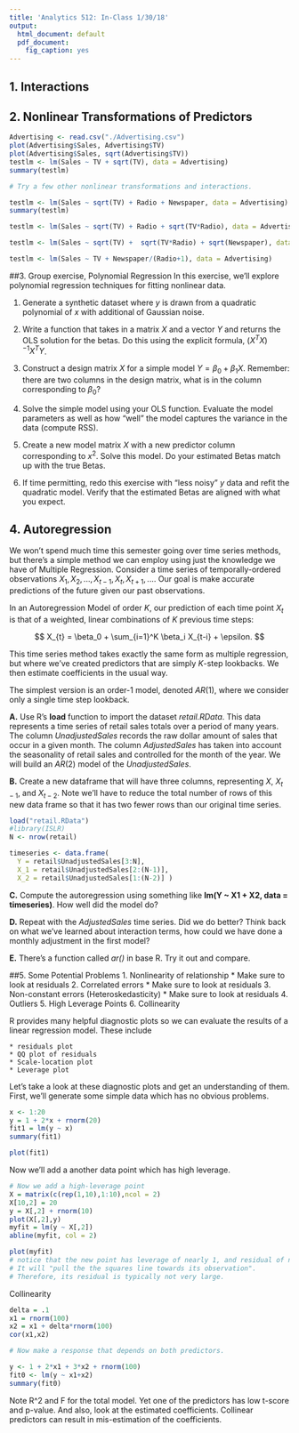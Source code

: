 ---
title: 'Analytics 512: In-Class 1/30/18'
output:
  html_document: default
  pdf_document:
    fig_caption: yes
---
 
## 1. Interactions

  
## 2. Nonlinear Transformations of Predictors  
```{r}
Advertising <- read.csv("./Advertising.csv")
plot(Advertising$Sales, Advertising$TV)
plot(Advertising$Sales, sqrt(Advertising$TV))
testlm <- lm(Sales ~ TV + sqrt(TV), data = Advertising)
summary(testlm)

# Try a few other nonlinear transformations and interactions.

testlm <- lm(Sales ~ sqrt(TV) + Radio + Newspaper, data = Advertising)
summary(testlm)

testlm <- lm(Sales ~ sqrt(TV) + Radio + sqrt(TV*Radio), data = Advertising)

testlm <- lm(Sales ~ sqrt(TV) +  sqrt(TV*Radio) + sqrt(Newspaper), data = Advertising)

testlm <- lm(Sales ~ TV + Newspaper/(Radio+1), data = Advertising)

```

##3. Group exercise, Polynomial Regression
In this exercise, we'll explore polynomial regression techniques for fitting nonlinear data. 

1. Generate a synthetic dataset where $y$ is drawn from a quadratic polynomial of $x$ with additional of Gaussian noise. 

2. Write a function that takes in a matrix $X$ and a vector $Y$ and returns the OLS solution for the betas. Do this using the explicit formula, $(X^{T}X)^{-1}X^{T}Y$. 

3. Construct a design matrix $X$ for a simple model $Y = \beta_0 + \beta_1 X$. Remember: there are two columns in the design matrix, what is in the column corresponding to $\beta_0$?

4. Solve the simple model using your OLS function. Evaluate the model parameters as well as how "well" the model captures the variance in the data (compute RSS).

5. Create a new model matrix $X$ with a new predictor column corresponding to $x^2$. Solve this model. Do your estimated Betas match up with the true Betas.

6. If time permitting, redo this exercise with "less noisy" $y$ data and refit the quadratic model. Verify that the estimated Betas are aligned with what you expect. 

## 4. Autoregression
We won't spend much time this semester going over time series methods, but there's a simple method we can employ using just the knowledge we have of Multiple Regression. Consider a time series of temporally-ordered observations $X_1, X_2,...,X_{t-1}, X_t, X_{t+1},...$. Our goal is make accurate predictions of the future given our past observations. 

In an Autoregression Model of order $K$, our prediction of each time point $X_{t}$ is that of a weighted, linear combinations of $K$ previous time steps:

$$
X_{t} = \beta_0 + \sum_{i=1}^K \beta_i X_{t-i} + \epsilon.
$$

This time series method takes exactly the same form as multiple regression, but where we've created predictors that are simply $K$-step lookbacks. We then estimate coefficients in the usual way. 

The simplest version is an order-1 model, denoted $AR(1)$, where we consider only a single time step lookback.


**A.** Use R's **load** function to import the dataset _retail.RData_. This data represents a time series of retail sales totals over a period of many years. The column _UnadjustedSales_ records the raw dollar amount of sales that occur in a given month. The column _AdjustedSales_ has taken into account the seasonality of retail sales and controlled for the month of the year. We will build an $AR(2)$ model of the _UnadjustedSales_.

**B.** Create a new dataframe that will have three columns, representing $X$, $X_{t-1}$, and $X_{t-2}$. Note we'll have to reduce the total number of rows of this new data frame so that it has two fewer rows than our original time series. 

```{r}
load("retail.RData")
#library(ISLR)
N <- nrow(retail)

timeseries <- data.frame( 
  Y = retail$UnadjustedSales[3:N], 
  X_1 = retail$UnadjustedSales[2:(N-1)],
  X_2 = retail$UnadjustedSales[1:(N-2)] )
```

**C.** Compute the autoregression using something like **lm(Y ~ X1 + X2, data = timeseries)**. How well did the model do?

**D.** Repeat with the _AdjustedSales_ time series. Did we do better? Think back on what we've learned about interaction terms, how could we have done a monthly adjustment in the first model?

**E.** There's a function called *ar()* in base R. Try it out and compare. 

##5. Some Potential Problems
  1. Nonlinearity of relationship 
    * Make sure to look at residuals
  2. Correlated errors
    * Make sure to look at residuals
  3. Non-constant errors (Heteroskedasticity)
    * Make sure to look at residuals
  4. Outliers
  5. High Leverage Points
  6. Collinearity
  
  R provides many helpful diagnostic plots so we can evaluate the results of a linear regression model. These include
  
    * residuals plot
    * QQ plot of residuals
    * Scale-location plot
    * Leverage plot
    
Let's take a look at these diagnostic plots and get an understanding of them. First, we'll generate some simple data which has no obvious problems.
  
```{r}

x <- 1:20
y = 1 + 2*x + rnorm(20)
fit1 = lm(y ~ x)
summary(fit1)

plot(fit1)
```

Now we'll add a another data point which has high leverage.
```{r}
# Now we add a high-leverage point
X = matrix(c(rep(1,10),1:10),ncol = 2)
X[10,2] = 20
y = X[,2] + rnorm(10)
plot(X[,2],y)
myfit = lm(y ~ X[,2])
abline(myfit, col = 2)

plot(myfit)
# notice that the new point has leverage of nearly 1, and residual of nearly 0.
# It will "pull the the squares line towards its observation".
# Therefore, its residual is typically not very large.

```


Collinearity

```{r}
delta = .1
x1 = rnorm(100)
x2 = x1 + delta*rnorm(100)
cor(x1,x2)

# Now make a response that depends on both predictors.

y <- 1 + 2*x1 + 3*x2 + rnorm(100)
fit0 <- lm(y ~ x1+x2)
summary(fit0)


```
Note R^2 and F for the total model. Yet one of the predictors has low t-score and p-value. And also, look at the estimated coefficients. Collinear predictors can result in mis-estimation of the coefficients. 
